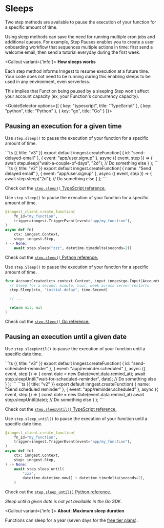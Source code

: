 

# Sleeps

Two step methods are available to pause the execution of your function for a specific amount of time.

Using sleep methods can save the need for running multiple cron jobs and additional queues. For example, Step Pauses enables you to create a user onboarding workflow that sequences multiple actions in time: first send a welcome email, then send a tutorial everyday during the first week.

<Callout variant={'info'}>
**How sleeps works**

Each step method informs Inngest to resume execution at a future time. Your code does not need to be running during this enabling sleeps to be used in any environment, even serverless.

This implies that Function being paused by a sleeping Step won't affect your account capacity (ex, your Function's concurrency capacity).
</Callout>


<GuideSelector
  options={[
    { key: "typescript", title: "TypeScript" },
    { key: "python", title: "Python" },
    { key: "go", title: "Go" }
  ]}>


## Pausing an execution for a given time


<GuideSection show="typescript">

  Use `step.sleep()` to pause the execution of your function for a specific amount of time.

  <CodeGroup>
  ```ts {{ title: "v3" }}
  export default inngest.createFunction(
    { id: "send-delayed-email" },
    { event: "app/user.signup" },
    async ({ event, step }) => {
      await step.sleep("wait-a-couple-of-days", "2d");
      // Do something else
    }
  );
  ```
  ```ts {{ title: "v2" }}
  export default inngest.createFunction(
    { name: "Send delayed email" },
    { event: "app/user.signup" },
    async ({ event, step }) => {
      await step.sleep("2d");
      // Do something else
    }
  );
  ```
  </CodeGroup>


Check out the [`step.sleep()` TypeScript reference.](/docs/reference/functions/step-sleep)

</GuideSection>

<GuideSection show="python">

  Use `step.sleep()` to pause the execution of your function for a specific amount of time.

  ```py
  @inngest_client.create_function(
      fn_id="my_function",
      trigger=inngest.TriggerEvent(event="app/my_function"),
  )
  async def fn(
      ctx: inngest.Context,
      step: inngest.Step,
  ) -> None:
      await step.sleep("zzz", datetime.timedelta(seconds=2))
  ```

Check out the [`step.sleep()` Python reference.](/docs/reference/python/steps/sleep)

</GuideSection>

<GuideSection show="go">

  Use `step.Sleep()` to pause the execution of your function for a specific amount of time.

  ```go
  func AccountCreated(ctx context.Context, input inngestgo.Input[AccountCreatedEvent]) (any, error) {
    // Sleep for a second, minute, hour, week across server restarts.
    step.Sleep(ctx, "initial-delay", time.Second)

    // ...

    return nil, nil
  }
  ```

  Check out the [`step.Sleep()` Go reference.](https://pkg.go.dev/github.com/inngest/inngestgo@v0.7.2/step#Sleep)

</GuideSection>


## Pausing an execution until a given date


<GuideSection show="typescript">

Use `step.sleepUntil()` to pause the execution of your function until a specific date time.

<CodeGroup>
```ts {{ title: "v3" }}
export default inngest.createFunction(
  { id: "send-scheduled-reminder" },
  { event: "app/reminder.scheduled" },
  async ({ event, step }) => {
    const date = new Date(event.data.remind_at);
    await step.sleepUntil("wait-for-scheduled-reminder", date);
    // Do something else
  }
);
```
```ts {{ title: "v2" }}
export default inngest.createFunction(
  { name: "Send scheduled reminder" },
  { event: "app/reminder.scheduled" },
  async ({ event, step }) => {
    const date = new Date(event.data.remind_at)
    await step.sleepUntil(date);
    // Do something else
  }
);
```
</CodeGroup>

Check out the [`step.sleepUntil()` TypeScript reference.](/docs/reference/functions/step-sleep-until)

</GuideSection>

<GuideSection show="python">

  Use `step.sleep_until()` to pause the execution of your function until a specific date time.

```py
@inngest_client.create_function(
    fn_id="my_function",
    trigger=inngest.TriggerEvent(event="app/my_function"),
)
async def fn(
    ctx: inngest.Context,
    step: inngest.Step,
) -> None:
    await step.sleep_until(
        "zzz",
        datetime.datetime.now() + datetime.timedelta(seconds=2),
    )
```
Check out the [`step.sleep_until()` Python reference.](/docs/reference/python/steps/sleep-until)

</GuideSection>

<GuideSection show="go">

  _Sleep until a given date is not yet available in the Go SDK._

</GuideSection>



</GuideSelector>




<Callout variant={'info'}>
**About: Maximum sleep duration**

Functions can sleep for a year (seven days for the [free tier plans](/pricing)).
</Callout>


